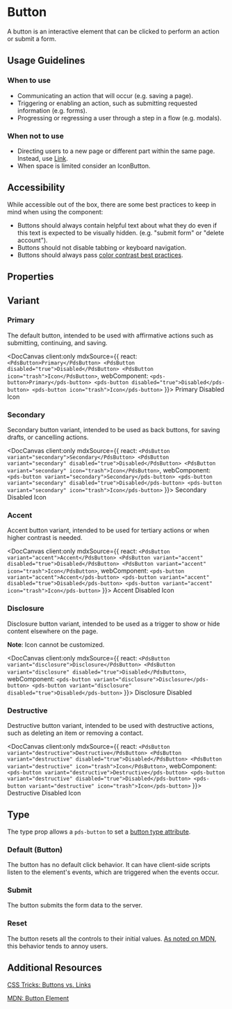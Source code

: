 
# Button

A button is an interactive element that can be clicked to perform an action or submit a form.

## Usage Guidelines

### When to use

- Communicating an action that will occur (e.g. saving a page).
- Triggering or enabling an action, such as submitting requested information (e.g. forms).
- Progressing or regressing a user through a step in a flow (e.g. modals).

### When not to use

- Directing users to a new page or different part within the same page. Instead, use [Link](/docs/components-link--external).
- When space is limited consider an IconButton.

## Accessibility

While accessible out of the box, there are some best practices to keep in mind when using the component:

- Buttons should always contain helpful text about what they do even if this text is expected to be visually hidden. (e.g. "submit form" or "delete account").
- Buttons should not disable tabbing or keyboard navigation.
- Buttons should always pass [color contrast best practices](https://www.w3.org/WAI/WCAG22/Understanding/contrast-minimum.html).

## Properties

<DocArgsTable componentName="pds-button" docSource={components}/>

## Variant

### Primary

The default button, intended to be used with affirmative actions such as submitting, continuing, and saving.

<DocCanvas client:only
  mdxSource={{
    react: `
    <PdsButton>Primary</PdsButton>
    <PdsButton disabled="true">Disabled</PdsButton>
    <PdsButton icon="trash">Icon</PdsButton>
    `,
    webComponent: `
    <pds-button>Primary</pds-button>
    <pds-button disabled="true">Disabled</pds-button>
    <pds-button icon="trash">Icon</pds-button>
    `
}}>
  <pds-button>Primary</pds-button>
  <pds-button disabled="true">Disabled</pds-button>
  <pds-button icon="trash">Icon</pds-button>
</DocCanvas>

### Secondary

Secondary button variant, intended to be used as back buttons, for saving drafts, or cancelling actions.

<DocCanvas client:only
  mdxSource={{
    react: `
    <PdsButton variant="secondary">Secondary</PdsButton>
    <PdsButton variant="secondary" disabled="true">Disabled</PdsButton>
    <PdsButton variant="secondary" icon="trash">Icon</PdsButton>
    `,
    webComponent: `
    <pds-button variant="secondary">Secondary</pds-button>
    <pds-button variant="secondary" disabled="true">Disabled</pds-button>
    <pds-button variant="secondary" icon="trash">Icon</pds-button>
    `
}}>
  <pds-button variant="secondary">Secondary</pds-button>
  <pds-button variant="secondary" disabled="true">Disabled</pds-button>
  <pds-button variant="secondary" icon="trash">Icon</pds-button>
</DocCanvas>

### Accent

Accent button variant, intended to be used for tertiary actions or when higher contrast is needed.

<DocCanvas client:only
  mdxSource={{
    react: `
    <PdsButton variant="accent">Accent</PdsButton>
    <PdsButton variant="accent" disabled="true">Disabled</PdsButton>
    <PdsButton variant="accent" icon="trash">Icon</PdsButton>
    `,
    webComponent: `
    <pds-button variant="accent">Accent</pds-button>
    <pds-button variant="accent" disabled="true">Disabled</pds-button>
    <pds-button variant="accent" icon="trash">Icon</pds-button>
    `
}}>
  <pds-button variant="accent">Accent</pds-button>
  <pds-button variant="accent" disabled="true">Disabled</pds-button>
  <pds-button variant="accent" icon="trash">Icon</pds-button>
</DocCanvas>

### Disclosure

Disclosure button variant, intended to be used as a trigger to show or hide content elsewhere on the page.

**Note**: Icon cannot be customized.

<DocCanvas client:only
  mdxSource={{
    react: `
    <PdsButton variant="disclosure">Disclosure</PdsButton>
    <PdsButton variant="disclosure" disabled="true">Disabled</PdsButton>
    `,
    webComponent: `
    <pds-button variant="disclosure">Disclosure</pds-button>
    <pds-button variant="disclosure" disabled="true">Disabled</pds-button>
    `
}}>
  <pds-button variant="disclosure">Disclosure</pds-button>
  <pds-button variant="disclosure" disabled="true">Disabled</pds-button>
</DocCanvas>

### Destructive

Destructive button variant, intended to be used with destructive actions, such as deleting an item or removing a contact.

<DocCanvas client:only
  mdxSource={{
    react: `
    <PdsButton variant="destructive">Destructive</PdsButton>
    <PdsButton variant="destructive" disabled="true">Disabled</PdsButton>
    <PdsButton variant="destructive" icon="trash">Icon</PdsButton>
    `,
    webComponent: `
    <pds-button variant="destructive">Destructive</pds-button>
    <pds-button variant="destructive" disabled="true">Disabled</pds-button>
    <pds-button variant="destructive" icon="trash">Icon</pds-button>
    `
}}>
  <pds-button variant="destructive">Destructive</pds-button>
  <pds-button variant="destructive" disabled="true">Disabled</pds-button>
  <pds-button variant="destructive" icon="trash">Icon</pds-button>
</DocCanvas>

## Type

The type prop allows a `pds-button` to set a [button type attribute](https://developer.mozilla.org/en-US/docs/Web/HTML/Element/button#attr-type).

### Default (Button)

The button has no default click behavior. It can have client-side scripts listen to the element's events, which are triggered when the events occur.

### Submit

The button submits the form data to the server.

### Reset

The button resets all the controls to their initial values. [As noted on MDN](https://developer.mozilla.org/en-US/docs/Web/HTML/Element/button#attr-type), this behavior tends to annoy users.

## Additional Resources

[CSS Tricks: Buttons vs. Links](https://css-tricks.com/buttons-vs-links/)

[MDN: Button Element](https://developer.mozilla.org/en-US/docs/Web/HTML/Element/button)
